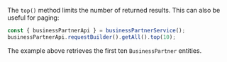 The `top()` method limits the number of returned results.
This can also be useful for paging:

```ts
const { businessPartnerApi } = businessPartnerService();
businessPartnerApi.requestBuilder().getAll().top(10);
```

The example above retrieves the first ten `BusinessPartner` entities.

